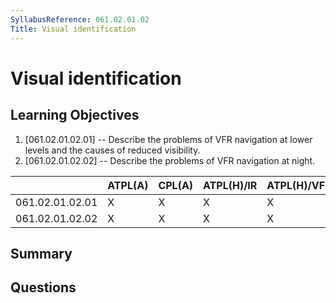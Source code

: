 ```yaml
---
SyllabusReference: 061.02.01.02
Title: Visual identification
---
```


# Visual identification

## Learning Objectives

1. [061.02.01.02.01] -- Describe the problems of VFR navigation at lower levels
   and the causes of reduced visibility.
2. [061.02.01.02.02] -- Describe the problems of VFR navigation at night.

|                 | ATPL(A) | CPL(A) | ATPL(H)/IR | ATPL(H)/VFR | CPL(H) | IR  | CBIR(A) |
| --------------- | ------- | ------ | ---------- | ----------- | ------ | --- | ------- |
| 061.02.01.02.01 | X       | X      | X          | X           | X      |     |         |
| 061.02.01.02.02 | X       | X      | X          | X           | X      |     |         |

## Summary

## Questions
